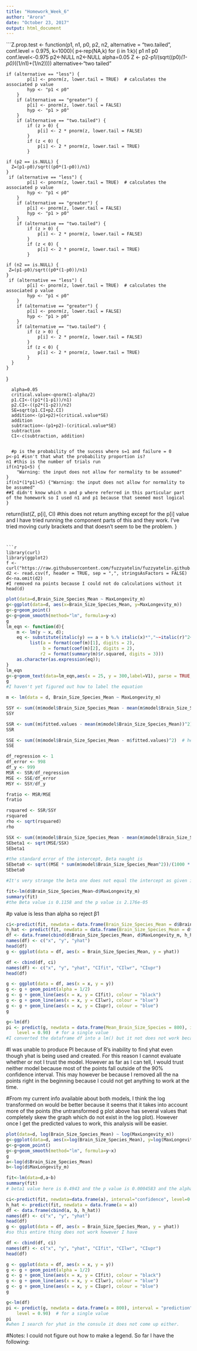 ```yaml
---
title: "Homework_Week_6"
author: "Arora"
date: "October 23, 2017"
output: html_document
---
```

```Z.prop.test <- function(p1, n1, p0, p2, n2, alternative = "two.tailed", conf.level = 0.975, k=1000){
    p<-rep(NA,k)
    for (i in 1:k){
      p1
      n1
      p0
      conf.level<-0.975
      p2<-NULL
      n2<-NULL
      alpha=0.05
      Z <- p2-p1/(sqrt((p0)*(1-p0)*((1/n1)+(1/n2))))
      alternative<-"two tailed"

    if (alternative == "less") {
            p[i] <- pnorm(z, lower.tail = TRUE)  # calculates the associated p value
            hyp <- "p1 < p0"
        }
        if (alternative == "greater") {
            p[i] <- pnorm(z, lower.tail = FALSE)
            hyp <- "p1 > p0"
        }
        if (alternative == "two.tailed") {
            if (z > 0) {
                p[i] <- 2 * pnorm(z, lower.tail = FALSE)
            }
            if (z < 0) {
                p[i] <- 2 * pnorm(z, lower.tail = TRUE)
            }
      
    if (p2 == is.NULL) {
      Z=(p1-p0)/sqrt((p0*(1-p0))/n1)
    }
     if (alternative == "less") {
            p[i] <- pnorm(z, lower.tail = TRUE)  # calculates the associated p value
            hyp <- "p1 < p0"
        }
        if (alternative == "greater") {
            p[i] <- pnorm(z, lower.tail = FALSE)
            hyp <- "p1 > p0"
        }
        if (alternative == "two.tailed") {
            if (z > 0) {
                p[i] <- 2 * pnorm(z, lower.tail = FALSE)
            }
            if (z < 0) {
                p[i] <- 2 * pnorm(z, lower.tail = TRUE)
            }
      
    if (n2 == is.NULL) {
     Z=(p1-p0)/sqrt((p0*(1-p0))/n1) 
    }
     if (alternative == "less") {
            p[i] <- pnorm(z, lower.tail = TRUE)  # calculates the associated p value
            hyp <- "p1 < p0"
        }
        if (alternative == "greater") {
            p[i] <- pnorm(z, lower.tail = FALSE)
            hyp <- "p1 > p0"
        }
        if (alternative == "two.tailed") {
            if (z > 0) {
                p[i] <- 2 * pnorm(z, lower.tail = FALSE)
            }
            if (z < 0) {
                p[i] <- 2 * pnorm(z, lower.tail = TRUE)
            }
      }
    }
  }

      alpha=0.05
      critical.value<-qnorm(1-alpha/2)
      p1.CI<-((p1*(1-p1))/n1)
      p2.CI<-((p2*(1-p2))/n2)
      SE=sqrt(p1.CI+p2.CI)
      addition<-(p1+p2)+(critical.value*SE)
      addition
      subtraction<-(p1+p2)-(critical.value*SE)
      subtraction
      CI<-c(subtraction, addition)
  

      #p is the probability of the sucess where s=1 and failure = 0
    p<-p1 #isn't that what the probability proportion is?
    n1 #this is the number of trials run
    if(n1*p1<5) {
        "Warning: the input does not allow for normality to be assumed"
    }
    if(n1*(1*p1)<5) {"Warning: the input does not allow for normality to be assumed"
    ##I didn't know which n and p where referred in this particular part of the homework so I used n1 and p1 because that seemed most logical
    }

return(list(Z, p[i], CI)
    #this does not return anything except for the p[i] value and I have tried running the component parts of this and they work. I've tried moving curly brackets and that doesn't seem to be the problem.
}
```


```r
library(curl)
library(ggplot2)
f <- curl("https://raw.githubusercontent.com/fuzzyatelin/fuzzyatelin.github.io/master/AN597_Fall17/KamilarAndCooperData.csv")
d2 <- read.csv(f, header = TRUE, sep = ",", stringsAsFactors = FALSE)
d<-na.omit(d2)
#I removed na points because I could not do calculations without it
head(d)
```
```r
plot(data=d,Brain_Size_Species_Mean ~ MaxLongevity_m)
g<-ggplot(data=d, aes(x=Brain_Size_Species_Mean, y=MaxLongevity_m))
g<-g+geom_point()
g<-g+geom_smooth(method="lm", formula=y~x)
g
lm_eqn <- function(d){
    m <- lm(y ~ x, d);
    eq <- substitute(italic(y) == a + b %.% italic(x)*","~~italic(r)^2~"="~r2, 
         list(a = format(coef(m)[1], digits = 2), 
              b = format(coef(m)[2], digits = 2), 
             r2 = format(summary(m)$r.squared, digits = 3)))
    as.character(as.expression(eq));                 
}
lm_eqn
g<-g+geom_text(data=lm_eqn,aes(x = 25, y = 300,label=V1), parse = TRUE, inherit.aes=FALSE) + facet_grid(group~.)
g
#I haven't yet figured out how to label the equation
```


```r
m <- lm(data = d, Brain_Size_Species_Mean ~ MaxLongevity_m)

SSY <- sum((m$model$Brain_Size_Species_Mean - mean(m$model$Brain_Size_Species_Mean))^2)  # height - mean(height)
SSY

SSR <- sum((m$fitted.values - mean(m$model$Brain_Size_Species_Mean))^2)  # predicted height - mean height
SSR

SSE <- sum((m$model$Brain_Size_Species_Mean - m$fitted.values)^2)  # height - predicted height
SSE

df_regression <- 1
df_error <- 998
df_y <- 999
MSR <- SSR/df_regression
MSE <- SSE/df_error
MSY <- SSY/df_y

fratio <- MSR/MSE
fratio

rsquared <- SSR/SSY
rsquared
rho <- sqrt(rsquared)
rho

SSX <- sum((m$model$Brain_Size_Species_Mean - mean(m$model$Brain_Size_Species_Mean))^2)
SEbeta1 <- sqrt(MSE/SSX)
SEbeta1

#the standard error of the intercept, Beta naught is
SEbeta0 <- sqrt((MSE * sum(m$model$Brain_Size_Species_Mean^2))/(1000 * SSX))
SEbeta0

#It's very strange the beta one does not equal the intercept as given in the summary below which makes me think that I've done something wrong however I have copied this straight from the module 13 so I don't know what's up. 
```

```r
fit<-lm(d$Brain_Size_Species_Mean~d$MaxLongevity_m)
summary(fit)
#the Beta value is 0.1158 and the p value is 2.176e-05
```
#p value is less than alpha so reject β1

```r
ci<-predict(fit, newdata = data.frame(Brain_Size_Species_Mean = d$Brain_Size_Species_Mean), interval="confidence", level=0.90)
h_hat <- predict(fit, newdata = data.frame(Brain_Size_Species_Mean = d$Brain_Size_Species_Mean))
df <- data.frame(cbind(d$Brain_Size_Species_Mean, d$MaxLongevity_m, h_hat))
names(df) <- c("x", "y", "yhat")
head(df)
g <- ggplot(data = df, aes(x = Brain_Size_Species_Mean, y = yhat))
```
```r
df <- cbind(df, ci)
names(df) <- c("x", "y", "yhat", "CIfit", "CIlwr", "CIupr")
head(df)
```

```r
g <- ggplot(data = df, aes(x = x, y = y))
g <- g + geom_point(alpha = 1/2)
g <- g + geom_line(aes(x = x, y = CIfit), colour = "black")
g <- g + geom_line(aes(x = x, y = CIlwr), colour = "blue")
g <- g + geom_line(aes(x = x, y = CIupr), colour = "blue")
g
```

```r
g<-lm(df)
pi <- predict(g, newdata = data.frame(Mean_Brain_Size_Species = 800), interval = "prediction", 
    level = 0.90)  # for a single value
#I converted the dataframe df into a lm() but it not does not work because it cannot find yhat even though yhat has been defined above.  
```

#I was unable to produce PI because of R's inability to find yhat even though yhat is being used and created. For this reason I cannot evaluate whether or not I trust the model. However as far as I can tell, I would trust neither model because most of the points fall outside of the 90% confidence interval. This may however be because I removed all the na points right in the beginning because I could not get anything to work at the time. 

#From my current info available about both models, I think the log transformed on would be better because it seems that it takes into account more of the points (the untransformed g plot above has several values that completely skew the graph which do not exist in the log plot). However once I get the predicted values to work, this analysis will be easier. 

```r
plot(data=d, log(Brain_Size_Species_Mean) ~ log(MaxLongevity_m))
g<-ggplot(data=d, aes(x=log(Brain_Size_Species_Mean), y=log(MaxLongevity_m)))
g<-g+geom_point()
g<-g+geom_smooth(method="lm", formula=y~x)
g
a<-log(d$Brain_Size_Species_Mean)
b<-log(d$MaxLongevity_m)
```
```r
fit<-lm(data=d,a~b)
summary(fit)
# beta1 value here is 0.4943 and the p value is 0.0004583 and the alpha is 0.1 and so again we reject the null that beta1 = 0
```
```r
ci<-predict(fit, newdata=data.frame(a), interval="confidence", level=0.90)
h_hat <- predict(fit, newdata = data.frame(a = a))
df <- data.frame(cbind(a, b, h_hat))
names(df) <- c("x", "y", "yhat")
head(df)
g <- ggplot(data = df, aes(x = Brain_Size_Species_Mean, y = yhat))
#so this entire thing does not work however I have 
```
```r
df <- cbind(df, ci)
names(df) <- c("x", "y", "yhat", "CIfit", "CIlwr", "CIupr")
head(df)
```
```r
g <- ggplot(data = df, aes(x = x, y = y))
g <- g + geom_point(alpha = 1/2)
g <- g + geom_line(aes(x = x, y = CIfit), colour = "black")
g <- g + geom_line(aes(x = x, y = CIlwr), colour = "blue")
g <- g + geom_line(aes(x = x, y = CIupr), colour = "blue")
g
```
```r
g<-lm(df)
pi <- predict(g, newdata = data.frame(a = 800), interval = "prediction", 
    level = 0.90)  # for a single value
pi
#when I search for yhat in the consule it does not come up either. 
```

#Notes: I could not figure out how to make a legend. So far I have the following:
